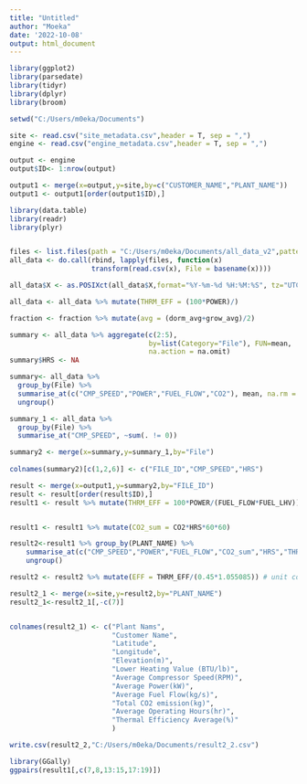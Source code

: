 ```yaml
---
title: "Untitled"
author: "Moeka"
date: '2022-10-08'
output: html_document
---
```

```r
library(ggplot2)
library(parsedate)
library(tidyr)
library(dplyr)
library(broom)

```

```r
setwd("C:/Users/m0eka/Documents")

site <- read.csv("site_metadata.csv",header = T, sep = ",")
engine <- read.csv("engine_metadata.csv",header = T, sep = ",")

output <- engine
output$ID<- 1:nrow(output)

output1 <- merge(x=output,y=site,by=c("CUSTOMER_NAME","PLANT_NAME"))
output1 <- output1[order(output1$ID),]
```

```r
library(data.table)
library(readr)
library(plyr)


files <- list.files(path = "C:/Users/m0eka/Documents/all_data_v2",pattern = ".csv")
all_data <- do.call(rbind, lapply(files, function(x) 
                    transform(read.csv(x), File = basename(x))))

all_data$X <- as.POSIXct(all_data$X,format="%Y-%m-%d %H:%M:%S", tz="UTC")

```


```r

all_data <- all_data %>% mutate(THRM_EFF = (100*POWER)/)

fraction <- fraction %>% mutate(avg = (dorm_avg+grow_avg)/2)

summary <- all_data %>% aggregate(c(2:5), 
                                  by=list(Category="File"), FUN=mean,
                                  na.action = na.omit)
summary$HRS <- NA

summary<- all_data %>%
  group_by(File) %>%  
  summarise_at(c("CMP_SPEED","POWER","FUEL_FLOW","CO2"), mean, na.rm = TRUE) %>%
  ungroup() 

summary_1 <- all_data %>%
  group_by(File) %>% 
  summarise_at("CMP_SPEED", ~sum(. != 0)) 

summary2 <- merge(x=summary,y=summary_1,by="File")
  
colnames(summary2)[c(1,2,6)] <- c("FILE_ID","CMP_SPEED","HRS")

result <- merge(x=output1,y=summary2,by="FILE_ID")
result <- result[order(result$ID),]
result1 <- result %>% mutate(THRM_EFF = 100*POWER/(FUEL_FLOW*FUEL_LHV))


result1 <- result1 %>% mutate(CO2_sum = CO2*HRS*60*60)

```


```r
result2<-result1 %>% group_by(PLANT_NAME) %>%  
    summarise_at(c("CMP_SPEED","POWER","FUEL_FLOW","CO2_sum","HRS","THRM_EFF"), mean, na.rm = TRUE) %>%
    ungroup() 

result2 <- result2 %>% mutate(EFF = THRM_EFF/(0.45*1.055085)) # unit conversion

result2_1 <- merge(x=site,y=result2,by="PLANT_NAME")
result2_1<-result2_1[,-c(7)]


colnames(result2_1) <- c("Plant Nams",
                         "Customer Name",
                         "Latitude",
                         "Longitude",
                         "Elevation(m)",
                         "Lower Heating Value (BTU/lb)",
                         "Average Compressor Speed(RPM)",
                         "Average Power(kW)",
                         "Average Fuel Flow(kg/s)",
                         "Total CO2 emission(kg)",
                         "Average Operating Hours(hr)",
                         "Thermal Efficiency Average(%)"
                         )

write.csv(result2_2,"C:/Users/m0eka/Documents/result2_2.csv")
```



```r
library(GGally)
ggpairs(result1[,c(7,8,13:15,17:19)])
```